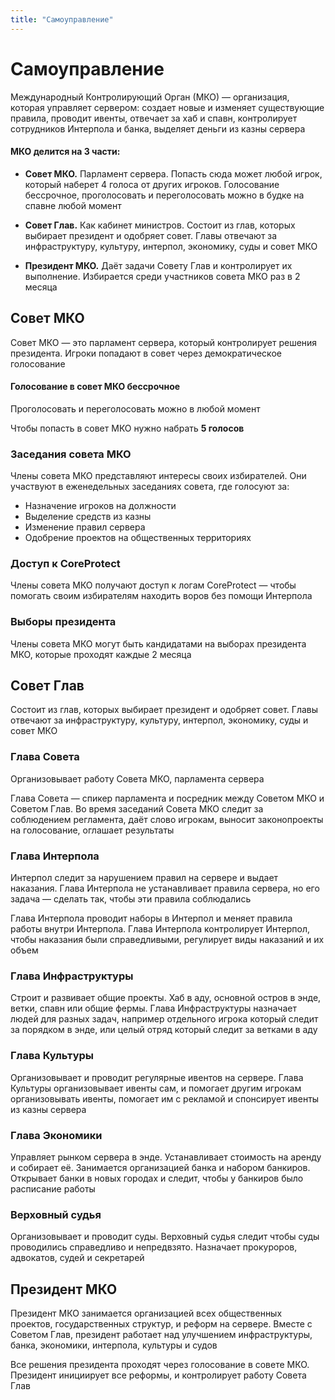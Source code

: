 ```yaml
---
title: "Самоуправление"
---
```


# Самоуправление

Международный Контролирующий Орган (МКО) — организация, которая управляет сервером: создает новые и изменяет существующие правила, проводит ивенты, отвечает за хаб и спавн, контролирует сотрудников Интерпола и банка, выделяет деньги из казны сервера

<CustomBlock>

#### МКО делится на 3 части:

- **Совет МКО.** Парламент сервера. Попасть сюда может любой игрок, который наберет 4 голоса от других игроков. Голосование бессрочное, проголосовать и переголосовать можно в будке на спавне любой момент

- **Совет Глав.** Как кабинет министров. Состоит из глав, которых выбирает президент и одобряет совет. Главы отвечают за инфраструктуру, культуру, интерпол, экономику, суды и совет МКО

- **Президент МКО.** Даёт задачи Совету Глав и контролирует их выполнение. Избирается среди участников совета МКО раз в 2 месяца

</CustomBlock>

## Совет МКО

Совет МКО — это парламент сервера, который контролирует решения президента. Игроки попадают в совет через демократическое голосование

<CustomBlock type="note">

#### Голосование в совет МКО бессрочное

Проголосовать и переголосовать можно в любой момент

Чтобы попасть в совет МКО нужно набрать **5 голосов**

</CustomBlock>

### Заседания совета МКО

Члены совета МКО представляют интересы своих избирателей. Они участвуют в еженедельных заседаниях совета, где голосуют за:

- Назначение игроков на должности
- Выделение средств из казны
- Изменение правил сервера
- Одобрение проектов на общественных территориях

### Доступ к CoreProtect

Члены совета МКО получают доступ к логам CoreProtect — чтобы помогать своим избирателям находить воров без помощи Интерпола

### Выборы президента

Члены совета МКО могут быть кандидатами на выборах президента МКО, которые проходят каждые 2 месяца

## Совет Глав

Состоит из глав, которых выбирает президент и одобряет совет. Главы отвечают за инфраструктуру, культуру, интерпол, экономику, суды и совет МКО 

### Глава Совета

Организовывает работу Совета МКО, парламента сервера

Глава Совета — спикер парламента и посредник между Советом МКО и Советом Глав. Во время заседаний Совета МКО следит за соблюдением регламента, даёт слово игрокам, выносит законопроекты на голосование, оглашает результаты

### Глава Интерпола

Интерпол следит за нарушением правил на сервере и выдает наказания. Глава Интерпола не устанавливает правила сервера, но его задача — сделать так, чтобы эти правила соблюдались

Глава Интерпола проводит наборы в Интерпол и меняет правила работы внутри Интерпола. Глава Интерпола контролирует Интерпол, чтобы наказания были справедливыми, регулирует виды наказаний и их объем

### Глава Инфраструктуры

Строит и развивает общие проекты. Хаб в аду, основной остров в энде, ветки, спавн или общие фермы. Глава Инфраструктуры назначает людей для разных задач, например отдельного игрока который следит за порядком в энде, или целый отряд который следит за ветками в аду

### Глава Культуры

Организовывает и проводит регулярные ивентов на сервере. Глава Культуры организовывает ивенты сам, и помогает другим игрокам организовывать ивенты, помогает им с рекламой и спонсирует ивенты из казны сервера

### Глава Экономики

Управляет рынком сервера в энде. Устанавливает стоимость на аренду и собирает её. Занимается организацией банка и набором банкиров. Открывает банки в новых городах и следит, чтобы у банкиров было расписание работы

### Верховный судья

Организовывает и проводит суды. Верховный судья следит чтобы суды проводились справедливо и непредвзято. Назначает прокуроров, адвокатов, судей и секретарей

## Президент МКО

Президент МКО занимается организацией всех общественных проектов, государственных структур, и реформ на сервере. Вместе с Советом Глав, президент работает над улучшением инфраструктуры, банка, экономики, интерпола, культуры и судов

Все решения президента проходят через голосование в совете МКО. Президент инициирует все реформы, и контролирует работу Совета Глав
